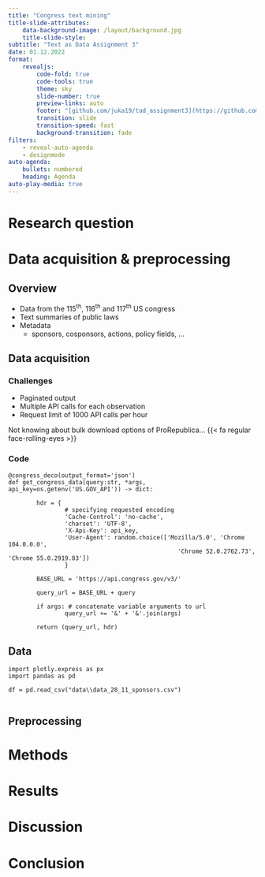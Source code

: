 ```yaml
---
title: "Congress text mining"
title-slide-attributes:
    data-background-image: /layout/background.jpg
    title-slide-style: 
subtitle: "Text as Data Assignment 3"
date: 01.12.2022
format:
    revealjs:
        code-fold: true
        code-tools: true
        theme: sky
        slide-number: true
        preview-links: auto
        footer: "[github.com/juka19/tad_assignment3](https://github.com/juka19/tad_assignment3)"
        transition: slide
        transition-speed: fast
        background-transition: fade
filters:
    - reveal-auto-agenda
    - designmode
auto-agenda:
    bullets: numbered
    heading: Agenda
auto-play-media: true
---
```



# Research question

# Data acquisition & preprocessing

## Overview
- Data from the 115^th^, 116^th^ and 117^th^ US congress 
- Text summaries of public laws
- Metadata
    - sponsors, cosponsors, actions, policy fields, ...

## Data acquisition 

::: {.panel-tabset}
 
### Challenges 
- Paginated output
- Multiple API calls for each observation
- Request limit of 1000 API calls per hour

[Not knowing about bulk download options of ProRepublica... {{< fa regular face-rolling-eyes >}}]{.fragment}

### Code

```.python
@congress_deco(output_format='json')
def get_congress_data(query:str, *args, api_key=os.getenv('US.GOV_API')) -> dict:
        
        hdr = {
                # specifying requested encoding
                'Cache-Control': 'no-cache',
                'charset': 'UTF-8',
                'X-Api-Key': api_key,
                'User-Agent': random.choice(['Mozilla/5.0', 'Chrome 104.0.0.0', 
                                                'Chrome 52.0.2762.73', 'Chrome 55.0.2919.83'])
                }
        
        BASE_URL = 'https://api.congress.gov/v3/'
        
        query_url = BASE_URL + query
        
        if args: # concatenate variable arguments to url
                query_url += '&' + '&'.join(args)
                        
        return (query_url, hdr)
```

:::

## Data

```.python
import plotly.express as px
import pandas as pd

df = pd.read_csv("data\\data_28_11_sponsors.csv")


```


## Preprocessing

# Methods

# Results

# Discussion

# Conclusion